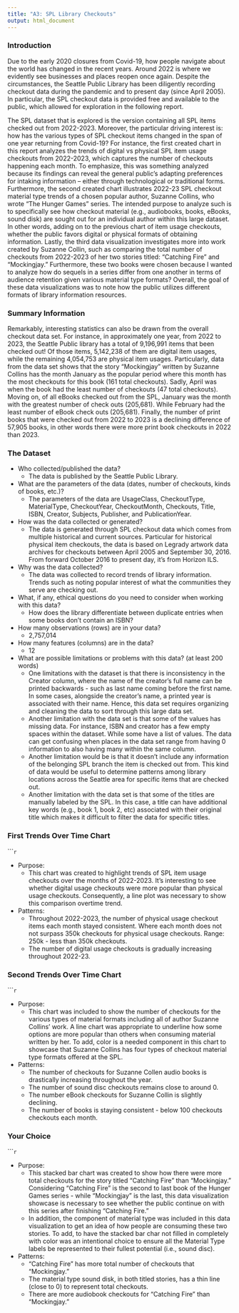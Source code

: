 ```yaml
---
title: "A3: SPL Library Checkouts"
output: html_document
---
```


### Introduction

Due to the early 2020 closures from Covid-19, how people navigate about the world has changed in the recent years. Around 2022 is where we evidently see businesses and places reopen once again. Despite the circumstances, the Seattle Public Library has been diligently recording checkout data during the pandemic and to present day (since April 2005). In particular, the SPL checkout data is provided free and available to the public, which allowed for exploration in the following report.

The SPL dataset that is explored is the version containing all SPL items checked out from 2022-2023. Moreover, the particular driving interest is: how has the various types of SPL checkout items changed in the span of one year returning from Covid-19? For instance, the first created chart in this report analyzes the trends of digital vs physical SPL item usage checkouts from 2022-2023, which captures the number of checkouts happening each month. To emphasize, this was something analyzed because its findings can reveal the general public's adapting preferences for intaking information -- either through technological or traditional forms. Furthermore, the second created chart illustrates 2022-23 SPL checkout material type trends of a chosen popular author, Suzanne Collins, who wrote "The Hunger Games" series. The intended purpose to analyze such is to specifically see how checkout material (e.g., audiobooks, books, eBooks, sound disk) are sought out for an individual author within this large dataset. In other words, adding on to the previous chart of item usage checkouts, whether the public favors digital or physical formats of obtaining information. Lastly, the third data visualization investigates more into work created by Suzanne Collin, such as comparing the total number of checkouts from 2022-2023 of her two stories titled: "Catching Fire" and "Mockingjay." Furthermore, these two books were chosen because I wanted to analyze how do sequels in a series differ from one another in terms of audience retention given various material type formats? Overall, the goal of these data visualizations was to note how the public utilizes different formats of library information resources.

### Summary Information

Remarkably, interesting statistics can also be drawn from the overall checkout data set. For instance, in approximately one year, from 2022 to 2023, the Seattle Public library has a total of 9,196,991 items that been checked out! Of those items, 5,142,238 of them are digital item usages, while the remaining 4,054,753 are physical item usages. Particularly, data from the data set shows that the story "Mockingjay" written by Suzanne Collins has the month January as the popular period where this month has the most checkouts for this book (161 total checkouts). Sadly, April was when the book had the least number of checkouts (47 total checkouts). Moving on, of all eBooks checked out from the SPL, January was the month with the greatest number of check outs (205,681). While February had the least number of eBook check outs (205,681). Finally, the number of print books that were checked out from 2022 to 2023 is a declining difference of 57,905 books, in other words there were more print book checkouts in 2022 than 2023.

### The Dataset

- Who collected/published the data?
  - The data is published by the Seattle Public Library.
- What are the parameters of the data (dates, number of checkouts, kinds of books, etc.)?
  - The parameters of the data are UsageClass, CheckoutType, MaterialType, CheckoutYear, CheckoutMonth, Checkouts, Title, ISBN, Creator, Subjects, Publisher, and PublicationYear.
- How was the data collected or generated?
  - The data is generated through SPL checkout data which comes from multiple historical and current sources. Particular for historical physical item checkouts, the data is based on Legrady artwork data archives for checkouts between April 2005 and September 30, 2016. From forward October 2016 to present day, it's from Horizon ILS.
- Why was the data collected?
  - The data was collected to record trends of library information. Trends such as noting popular interest of what the communities they serve are checking out.
- What, if any, ethical questions do you need to consider when working with this data?
  - How does the library differentiate between duplicate entries when some books don't contain an ISBN?
- How many observations (rows) are in your data?
  - 2,757,014
- How many features (columns) are in the data?
  - 12
- What are possible limitations or problems with this data? (at least 200 words)
  - One limitations with the dataset is that there is inconsistency in the Creator column, where the name of the creator's full name can be printed backwards - such as last name coming before the first name. In some cases, alongside the creator's name, a printed year is associated with their name. Hence, this data set requires organizing and cleaning the data to sort through this large data set.
  - Another limitation with the data set is that some of the values has missing data. For instance, ISBN and creator has a few empty spaces within the dataset. While some have a list of values. The data can get confusing when places in the data set range from having 0 information to also having many within the same column.
  - Another limitation would be is that it doesn't include any information of the belonging SPL branch the item is checked out from. This kind of data would be useful to determine patterns among library locations across the Seattle area for specific items that are checked out.
  - Another limitation with the data set is that some of the titles are manually labeled by the SPL. In this case, a title can have additional key words (e.g., book 1, book 2, etc) associated with their original title which makes it difficult to filter the data for specific titles.

### First Trends Over Time Chart

``````r
```

- Purpose:
  - This chart was created to highlight trends of SPL item usage checkouts over the months of 2022-2023. It's interesting to see whether digital usage checkouts were more popular than physical usage checkouts. Consequently, a line plot was necessary to show this comparison overtime trend.

- Patterns:
  - Throughout 2022-2023, the number of physical usage checkout items each month stayed consistent. Where each month does not not surpass 350k checkouts for physical usage checkouts. Range: 250k - less than 350k checkouts.
  - The number of digital usage checkouts is gradually increasing throughout 2022-23.

### Second Trends Over Time Chart

``````r
```

- Purpose:
  - This chart was included to show the number of checkouts for the various types of material formats including all of author Suzanne Collins' work. A line chart was appropriate to underline how some options are more popular than others when consuming material written by her. To add, color is a needed component in this chart to showcase that Suzanne Collins has four types of checkout material type formats offered at the SPL.
  
- Patterns:
  - The number of checkouts for Suzanne Collen audio books is drastically increasing throughout the year.
  - The number of sound disc checkouts remains close to around 0.
  - The number eBook checkouts for Suzanne Collin is slightly declining.
  - The number of books is staying consistent - below 100 checkouts checkouts each month.

### Your Choice

``````r
```

- Purpose:
  - This stacked bar chart was created to show how there were more total checkouts for the story titled "Catching Fire" than "Mockingjay." Considering "Catching Fire" is the second to last book of the Hunger Games series - while "Mockingjay" is the last, this data visualization showcase is necessary to see whether the public continue on with this series after finishing "Catching Fire."
  - In addition, the component of material type was included in this data visualization to get an idea of how people are consuming these two stories. To add, to have the stacked bar char not filled in completely with color was an intentional choice to ensure all the Material Type labels be represented to their fullest potential (i.e., sound disc).
  
- Patterns:
  - "Catching Fire" has more total number of checkouts that "Mockingjay."
  - The material type sound disk, in both titled stories, has a thin line (close to 0) to represent total checkouts.
  - There are more audiobook checkouts for "Catching Fire" than "Mockingjay."
